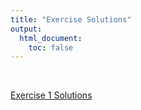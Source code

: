 ```yaml
---
title: "Exercise Solutions"
output: 
  html_document:
    toc: false
---
```


<br>

[Exercise 1 Solutions](exercise_1_solution.html)
